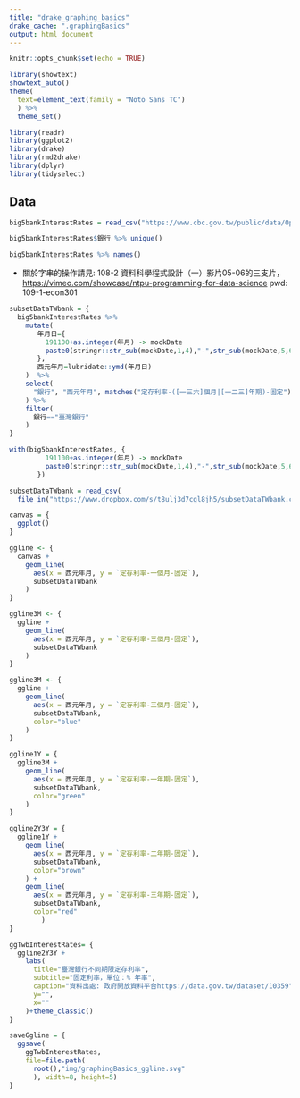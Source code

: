 ```yaml
---
title: "drake_graphing_basics"
drake_cache: ".graphingBasics"
output: html_document
---
```


```r
knitr::opts_chunk$set(echo = TRUE)
```

```r
library(showtext)
showtext_auto()
theme(
  text=element_text(family = "Noto Sans TC")
  ) %>%
  theme_set()

library(readr)
library(ggplot2)
library(drake)
library(rmd2drake)
library(dplyr)
library(tidyselect)
```

## Data 

```r
big5bankInterestRates = read_csv("https://www.cbc.gov.tw/public/data/OpenData/A13Rate.csv")
```

```r
big5bankInterestRates$銀行 %>% unique()
```
```r
big5bankInterestRates %>% names()
```

  * 關於字串的操作請見: 108-2 資料科學程式設計（一）影片05-06的三支片，
      <https://vimeo.com/showcase/ntpu-programming-for-data-science>
      pwd: 109-1-econ301
    
  
```r
subsetDataTWbank = {
  big5bankInterestRates %>%
    mutate(
       年月日={
         191100+as.integer(年月) -> mockDate
         paste0(stringr::str_sub(mockDate,1,4),"-",str_sub(mockDate,5,6),"-01") # 加了01日
       },
       西元年月=lubridate::ymd(年月日)
    )  %>%
    select(
      "銀行", "西元年月", matches("定存利率-([一三六]個月|[一二三]年期)-固定")
    ) %>%
    filter(
      銀行=="臺灣銀行"
    )
}
```


```r
with(big5bankInterestRates, {
         191100+as.integer(年月) -> mockDate
         paste0(stringr::str_sub(mockDate,1,4),"-",str_sub(mockDate,5,6),"-01") # 加了01日
       })
```

```r
subsetDataTWbank = read_csv(
  file_in("https://www.dropbox.com/s/t8ulj3d7cgl8jh5/subsetDataTWbank.csv?dl=1"))
```


```r
canvas = {
  ggplot()
}
```


```r
ggline <- {
  canvas +
    geom_line(
      aes(x = 西元年月, y = `定存利率-一個月-固定`),
      subsetDataTWbank
    )
}
```

```r
ggline3M <- {
  ggline +
    geom_line(
      aes(x = 西元年月, y = `定存利率-三個月-固定`),
      subsetDataTWbank
    )
}
```

```r
ggline3M <- {
  ggline +
    geom_line(
      aes(x = 西元年月, y = `定存利率-三個月-固定`),
      subsetDataTWbank,
      color="blue"
    )
}
```

```r
ggline1Y = {
  ggline3M +
    geom_line(
      aes(x = 西元年月, y = `定存利率-一年期-固定`),
      subsetDataTWbank,
      color="green"
    )
}

```

```r
ggline2Y3Y = {
  ggline1Y + 
    geom_line(
      aes(x = 西元年月, y = `定存利率-二年期-固定`),
      subsetDataTWbank,
      color="brown"
    ) +
    geom_line(
      aes(x = 西元年月, y = `定存利率-三年期-固定`),
      subsetDataTWbank,
      color="red"
        )
}
```

```r
ggTwbInterestRates= {
  ggline2Y3Y +
    labs(
      title="臺灣銀行不同期限定存利率",
      subtitle="固定利率，單位：% 年率",
      caption="資料出處: 政府開放資料平台https://data.gov.tw/dataset/10359",
      y="",
      x=""
    )+theme_classic()
}
```


```r
saveGgline = {
  ggsave(
    ggTwbInterestRates, 
    file=file.path(
      root(),"img/graphingBasics_ggline.svg"
      ), width=8, height=5)
}
```

